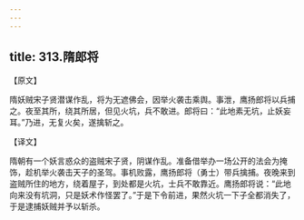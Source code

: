 ```yaml
---
---
---
```

title: 313.隋郎将
---



【原文】

隋妖贼宋子贤潜谋作乱，将为无遮佛会，因举火袭击乘舆。事泄，鹰扬郎将以兵捕之。夜至其所，绕其所居，但见火坑，兵不敢进。郎将曰：“此地素无坑，止妖妄耳。”乃进，无复火矣，遂擒斩之。

【译文】

隋朝有一个妖言惑众的盗贼宋子贤，阴谋作乱。准备借举办一场公开的法会为掩饰，趁机举火袭击天子的圣驾。事机败露，鹰扬郎将（勇士）带兵擒捕。夜晚来到盗贼所住的地方，绕着屋子，到处都是火坑，士兵不敢靠近。鹰扬郎将说：“此地向来没有坑洞，只是妖术作怪罢了。”于是下令前进，果然火坑一下子全都消失了，于是逮捕妖贼并予以斩杀。